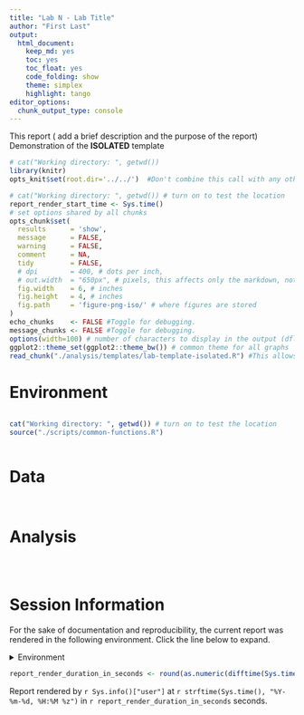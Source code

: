 ```yaml
---
title: "Lab N - Lab Title"
author: "First Last"  
output:
  html_document:
    keep_md: yes
    toc: yes
    toc_float: yes
    code_folding: show
    theme: simplex
    highlight: tango
editor_options: 
  chunk_output_type: console
---
```


This report ( add a brief description and the purpose of the report)
Demonstration of the __ISOLATED__ template

<!--  Set the working directory to the repository's base directory; this assumes the report is nested inside of two directories.-->
```r
# cat("Working directory: ", getwd())
library(knitr)
opts_knit$set(root.dir='../../')  #Don't combine this call with any other chunk -especially one that uses file paths.
```

```r
# cat("Working directory: ", getwd()) # turn on to test the location
report_render_start_time <- Sys.time()
# set options shared by all chunks
opts_chunk$set(
  results      = 'show',
  message      = FALSE,
  warning      = FALSE,
  comment      = NA,
  tidy         = FALSE,
  # dpi        = 400, # dots per inch,
  # out.width  = "650px", # pixels, this affects only the markdown, not the underlying png file.  The height will be scaled appropriately.
  fig.width    = 6, # inches
  fig.height   = 4, # inches
  fig.path     = 'figure-png-iso/' # where figures are stored
)
echo_chunks    <- FALSE #Toggle for debugging.
message_chunks <- FALSE #Toggle for debugging.
options(width=100) # number of characters to display in the output (dflt = 80)
ggplot2::theme_set(ggplot2::theme_bw()) # common theme for all graphs
read_chunk("./analysis/templates/lab-template-isolated.R") #This allows knitr to call chunks tagged in the underlying *.R file.
```

# Environment
<!-- Load 'sourced' R files.  Suppress the output when loading packages. --> 
```r
```

<!-- Load the sources.  Suppress the output when loading sources. --> 
```r
cat("Working directory: ", getwd()) # turn on to test the location
source("./scripts/common-functions.R")
```

<!-- Load any Global functions and variables declared in the R file.  Suppress the output. --> 
```r
```


# Data

```r
```

```r
```


# Analysis 

```r
```


```r
```

```r
```

Session Information {#session-info}
===========================================================================

For the sake of documentation and reproducibility, the current report was rendered in the following environment.  Click the line below to expand.

<details>
  <summary>Environment <span class="glyphicon glyphicon-plus-sign"></span></summary>
```r
if( requireNamespace("devtools", quietly = TRUE) ) {
  devtools::session_info()
} else {
  sessionInfo()
}
```
</details>

```r
report_render_duration_in_seconds <- round(as.numeric(difftime(Sys.time(), report_render_start_time, units="secs")))
```

Report rendered by `r Sys.info()["user"]` at `r strftime(Sys.time(), "%Y-%m-%d, %H:%M %z")` in `r report_render_duration_in_seconds` seconds.
